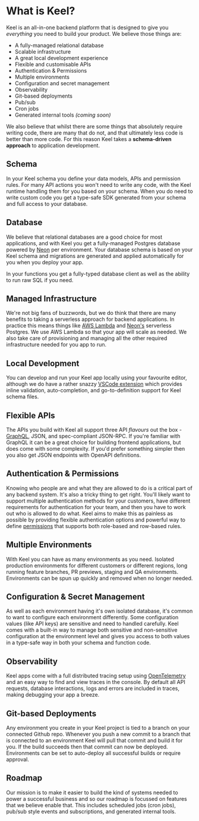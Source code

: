 # What is Keel?

Keel is an all-in-one backend platform that is designed to give you *everything* you need to build your product. We believe those things are:

- A fully-managed relational database
- Scalable infrastructure
- A great local development experience
- Flexible and customisable APIs
- Authentication & Permissions
- Multiple environments
- Configuration and secret management
- Observability
- Git-based deployments
- Pub/sub
- Cron jobs
- Generated internal tools *(coming soon)*

We also believe that whilst there are some things that absolutely require writing code, there are many that do not, and that ultimately less code is better than more code. For this reason Keel takes a **schema-driven approach** to application development.

## Schema

In your Keel schema you define your data models, APIs and permission rules. For many API actions you won't need to write any code, with the Keel runtime handling them for you based on your schema. When you do need to write custom code you get a type-safe SDK generated from your schema and full access to your database.

## Database

We believe that relational databases are a good choice for most applications, and with Keel you get a fully-managed Postgres database powered by [Neon](https://neon.tech/) per environment. Your database schema is based on your Keel schema and migrations are generated and applied automatically for you when you deploy your app.

In your functions you get a fully-typed database client as well as the ability to run raw SQL if you need.

## Managed Infrastructure

We're not big fans of buzzwords, but we do think that there are many benefits to taking a serverless approach for backend applications. In practice this means things like [AWS Lambda](https://aws.amazon.com/lambda/) and [Neon's](https://neon.tech/) serverless Postgres. We use AWS Lambda so that your app will scale as needed. We also take care of provisioning and managing all the other required infrastructure needed for you app to run.

## Local Development

You can develop and run your Keel app locally using your favourite editor, although we do have a rather snazzy [VSCode extension](https://marketplace.visualstudio.com/items?itemName=teamkeel.vscode-keel) which provides inline validation, auto-completion, and go-to-definition support for Keel schema files.

## Flexible APIs

The APIs you build with Keel all support three API *flavours* out the box - [GraphQL](https://graphql.org/), JSON, and spec-compliant JSON-RPC. If you're familiar with GraphQL it can be a great choice for building frontend applications, but does come with some complexity. If you'd prefer something simpler then you also get JSON endpoints with OpenAPI definitions.

## Authentication & Permissions

Knowing who people are and what they are allowed to do is a critical part of any backend system. It's also a tricky thing to get right. You'll likely want to support multiple authentication methods for your customers, have different requirements for authentication for your team, and then you have to work out who is allowed to do what. Keel aims to make this as painless as possible by providing flexible authentication options and powerful way to define [permissions](/permissions) that supports both role-based and row-based rules.

## Multiple Environments

With Keel you can have as many environments as you need. Isolated production environments for different customers or different regions, long running feature branches, PR previews, staging and QA environments. Environments can be spun up quickly and removed when no longer needed.

## Configuration & Secret Management

As well as each environment having it's own isolated database, it's common to want to configure each environment differently. Some configuration values (like API keys) are sensitive and need to handled carefully. Keel comes with a built-in way to manage both sensitive and non-sensitive configuration at the environment level and gives you access to both values in a type-safe way in both your schema and function code.

## Observability

Keel apps come with a full distributed tracing setup using [OpenTelemetry](https://opentelemetry.io/) and an easy way to find and view traces in the console. By default all API requests, database interactions, logs and errors are included in traces, making debugging your app a breeze.

## Git-based Deployments

Any environment you create in your Keel project is tied to a branch on your connected Github repo. Whenever you push a new commit to a branch that is connected to an environment Keel will pull that commit and build it for you. If the build succeeds then that commit can now be deployed. Environments can be set to auto-deploy all successful builds or require approval.

## Roadmap

Our mission is to make it easier to build the kind of systems needed to power a successful business and so our roadmap is focussed on features that we believe enable that. This includes scheduled jobs (cron jobs), pub/sub style events and subscriptions, and generated internal tools.
